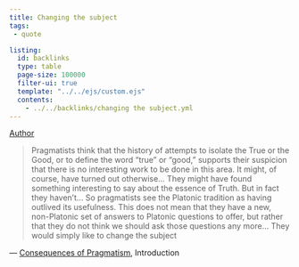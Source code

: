 ```yaml
---
title: Changing the subject
tags:
 - quote

listing:
  id: backlinks
  type: table
  page-size: 100000
  filter-ui: true
  template: "../../ejs/custom.ejs"
  contents:
    - ../../backlinks/changing the subject.yml
---
```


[Author](/docs/phil/Richard Rorty.html)


> Pragmatists think that the history of attempts to isolate the True or the Good, or to define the word "true" or "good," supports their suspicion that there is no interesting work to be done in this area. It might, of course, have turned out otherwise... They might have found something interesting to say about the essence of Truth. But in fact they haven't... So pragmatists see the Platonic tradition as having outlived its usefulness. This does not mean that they have a new, non-Platonic set of answers to Platonic questions to offer, but rather that they do not think we should ask those questions any more... They would simply like to change the subject

— [Consequences of Pragmatism](/docs/phil/Consequences of Pragmatism.html), Introduction